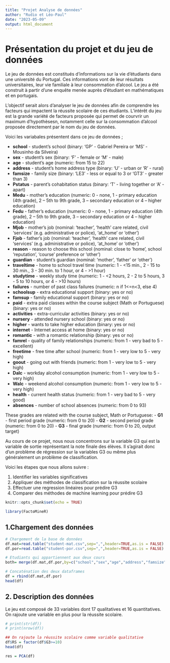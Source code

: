 ```yaml
---
title: "Projet Analyse de données"
author: "Rudio et Léo-Paul"
date: "2023-05-09"
output: html_document
---
```


# Présentation du projet et du jeu de données

Le jeu  de données est constitués d'informations sur la vie d'étudiants dans une université du Portugal. Ces informations vont de leur résultats universitaires, leur vie familiale à leur consommation d'alcool. Le jeu a été construit à partir d'une enquête menée auprès d'étudiant  en mathématiques et en portugais.

L'objectif serait alors d'analyser le jeu de données afin de comprendre les facteurs qui impactent la réussite scolaire de ces étudiants. L'intérêt du jeu est la grande variété de facteurs proposée qui permet de courvrir un maximum d'hypothèsesn, notamment celle sur la consommation d'alcool proposée directement par le nom du jeu de données.

Voici les variabales présentent dans ce jeu de données ; 

- **school** - student's school (binary: 'GP' - Gabriel Pereira or 'MS' - Mousinho da Silveira)
- **sex** - student's sex (binary: 'F' - female or 'M' - male)
- **age** - student's age (numeric: from 15 to 22)
- **address** - student's home address type (binary: 'U' - urban or 'R' - rural)
- **famsize** - family size (binary: 'LE3' - less or equal to 3 or 'GT3' - greater than 3)
- **Pstatus** - parent's cohabitation status (binary: 'T' - living together or 'A' - apart)
- **Medu** - mother's education (numeric: 0 - none, 1 - primary education (4th grade), 2 – 5th to 9th grade, 3 – secondary education or 4 – higher education)
- **Fedu** - father's education (numeric: 0 - none, 1 - primary education (4th grade), 2 – 5th to 9th grade, 3 – secondary education or 4 – higher education)
- **Mjob** - mother's job (nominal: 'teacher', 'health' care related, civil 'services' (e.g. administrative or police), 'at_home' or 'other')
- **Fjob** - father's job (nominal: 'teacher', 'health' care related, civil 'services' (e.g. administrative or police), 'at_home' or 'other')
- **reason** - reason to choose this school (nominal: close to 'home', school 'reputation', 'course' preference or 'other')
- **guardian** - student's guardian (nominal: 'mother', 'father' or 'other')
- **traveltime** - home to school travel time (numeric: 1 - <15 min., 2 - 15 to 30 min., 3 - 30 min. to 1 hour, or 4 - >1 hour)
- **studytime** - weekly study time (numeric: 1 - <2 hours, 2 - 2 to 5 hours, 3 - 5 to 10 hours, or 4 - >10 hours)
- **failures** - number of past class failures (numeric: n if 1<=n<3, else 4)
- **schoolsup** - extra educational support (binary: yes or no)
- **famsup** - family educational support (binary: yes or no)
- **paid** - extra paid classes within the course subject (Math or Portuguese) (binary: yes or no)
- **activities** - extra-curricular activities (binary: yes or no)
- **nursery** - attended nursery school (binary: yes or no)
- **higher** - wants to take higher education (binary: yes or no)
- **internet** - Internet access at home (binary: yes or no)
- **romantic** - with a romantic relationship (binary: yes or no)
- **famrel** - quality of family relationships (numeric: from 1 - very bad to 5 - excellent)
- **freetime** - free time after school (numeric: from 1 - very low to 5 - very high)
- **goout** - going out with friends (numeric: from 1 - very low to 5 - very high)
- **Dalc** - workday alcohol consumption (numeric: from 1 - very low to 5 - very high)
- **Walc** - weekend alcohol consumption (numeric: from 1 - very low to 5 - very high)
- **health** - current health status (numeric: from 1 - very bad to 5 - very good)
- **absences** - number of school absences (numeric: from 0 to 93)

These grades are related with the course subject, Math or Portuguese:
- **G1** - first period grade (numeric: from 0 to 20)
- **G2** - second period grade (numeric: from 0 to 20)
- **G3** - final grade (numeric: from 0 to 20, output target)

Au cours de ce projet, nous nous concentrons sur la variable G3 qui est la variable de sortie représentant la note finale des élèves. Il s'agirait donc d'un problème de régression sur la variables G3 ou même plus généralement un problème de classification.

Voici les étapes que nous allons suivre : 

1. Identifier les variables significatives
2. Appliquer des méthodes de classification sur la réussite scolaire
2. Effectuer une regression linéaires pour prédire G3
3. Comparer des méthodes de machine learning pour prédire G3

```r
knitr::opts_chunk$set(echo = TRUE)

library(FactoMineR)
```

## 1.Chargement des données

```r
# Chargement de la base de données
df.mat=read.table("student-mat.csv",sep=",",header=TRUE,as.is = FALSE)
df.por=read.table("student-por.csv",sep=",",header=TRUE,as.is = FALSE)

# Etudiants qui appartiennent aux deux cours
both= merge(df.mat,df.por,by=c("school","sex","age","address","famsize","Pstatus","Medu","Fedu","Mjob","Fjob","reason","nursery","internet"))

# Concaténation des deux dataframes
df = rbind(df.mat,df.por)
head(df)
```

## 2. Description des données

Le jeu est composé de 33 variables dont 17 qualitatives et 16 quantitatives.
On rajoute une variable en plus pour la réussite scolaire.


```r
# print(str(df))
# print(nrow(df))

## On rajoute la réussite scolaire comme variable qualitative
df$RS = factor(df$G3>=10)
head(df)

```

```r
res = PCA(df)
```


